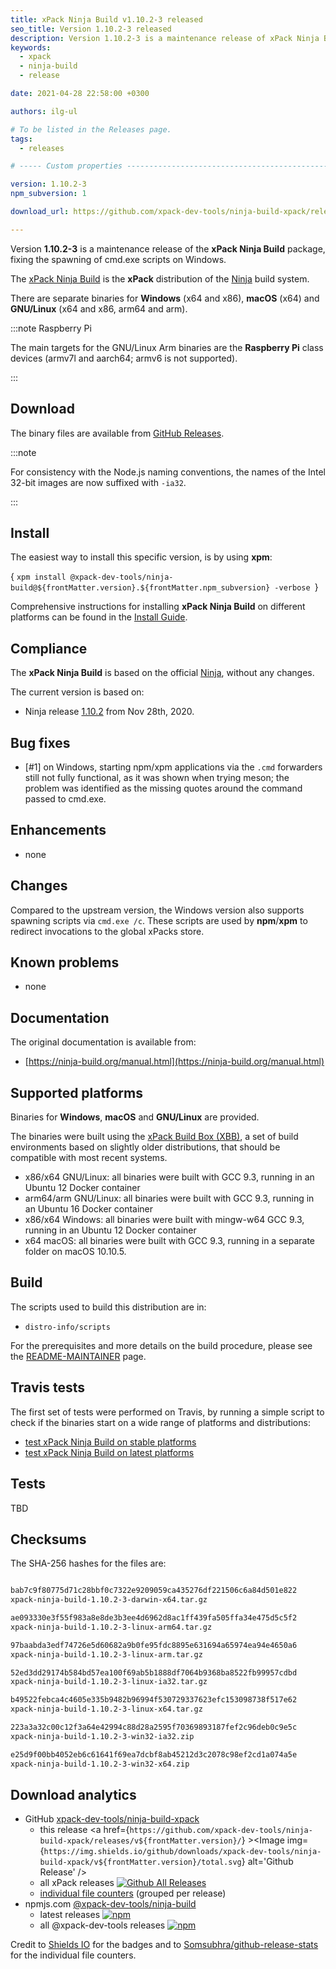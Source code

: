 ```yaml
---
title: xPack Ninja Build v1.10.2-3 released
seo_title: Version 1.10.2-3 released
description: Version 1.10.2-3 is a maintenance release of xPack Ninja Build.
keywords:
  - xpack
  - ninja-build
  - release

date: 2021-04-28 22:58:00 +0300

authors: ilg-ul

# To be listed in the Releases page.
tags:
  - releases

# ----- Custom properties -----------------------------------------------------

version: 1.10.2-3
npm_subversion: 1

download_url: https://github.com/xpack-dev-tools/ninja-build-xpack/releases/tag/v1.10.2-3/

---
```



Version **1.10.2-3** is a maintenance release of the **xPack Ninja Build** package, fixing the spawning of cmd.exe scripts on Windows.

<!-- truncate -->

<PageMetadata title={frontMatter.seo_title} />

The [xPack Ninja Build](https://xpack-dev-tools.github.io/ninja-build-xpack/)
is the **xPack** distribution of the
[Ninja](https://ninja-build.org) build system.

There are separate binaries for **Windows** (x64 and x86),
**macOS** (x64) and **GNU/Linux** (x64 and x86, arm64 and arm).

:::note Raspberry Pi

The main targets for the GNU/Linux Arm
binaries are the **Raspberry Pi** class devices (armv7l and aarch64;
armv6 is not supported).

:::

## Download

The binary files are available from <a href={frontMatter.download_url}>GitHub Releases</a>.

:::note

For consistency with the Node.js naming conventions, the names of the Intel 32-bit images are now suffixed with `-ia32`.

:::

## Install

The easiest way to install this specific version, is by using **xpm**:

<CodeBlock language="console"> {
`xpm install @xpack-dev-tools/ninja-build@${frontMatter.version}.${frontMatter.npm_subversion} -verbose
`} </CodeBlock>

Comprehensive instructions for installing **xPack Ninja Build** on different platforms
can be found in the [Install Guide](/docs/install/).

## Compliance

The **xPack Ninja Build** is based on the official
[Ninja](https://ninja-build.org),
without any changes.

The current version is based on:

- Ninja release
[1.10.2](https://github.com/ninja-build/ninja/releases/tag/v1.10.1)
from Nov 28th, 2020.

## Bug fixes

- [#1] on Windows, starting npm/xpm applications via the `.cmd` forwarders
  still not fully functional, as it was shown when trying meson; the problem
  was identified as the missing quotes around the command passed to cmd.exe.

## Enhancements

- none

## Changes

Compared to the upstream version, the Windows version also supports
spawning scripts via `cmd.exe /c`. These scripts are used by **npm**/**xpm**
to redirect invocations to the global xPacks store.

## Known problems

- none

## Documentation

The original documentation is available from:

- [https://ninja-build.org/manual.html](https://ninja-build.org/manual.html)

## Supported platforms

Binaries for **Windows**, **macOS** and **GNU/Linux** are provided.

The binaries were built using the
[xPack Build Box (XBB)](https://github.com/xpack/xpack-build-box), a set
of build environments based on slightly older distributions, that should be
compatible with most recent systems.

- x86/x64 GNU/Linux: all binaries were built with GCC 9.3, running in an
  Ubuntu 12 Docker container
- arm64/arm GNU/Linux: all binaries were built with GCC 9.3, running in an
  Ubuntu 16 Docker container
- x86/x64 Windows: all binaries were built with mingw-w64 GCC 9.3, running in an
  Ubuntu 12 Docker container
- x64 macOS: all binaries were built with GCC 9.3, running in a separate
  folder on macOS 10.10.5.

## Build

The scripts used to build this distribution are in:

- `distro-info/scripts`

For the prerequisites and more details on the build procedure, please see the
[README-MAINTAINER](https://github.com/xpack-dev-tools/ninja-build-xpack/blob/xpack/README-MAINTAINER.md) page.

## Travis tests

The first set of tests were performed on Travis, by running
a simple script to check if the binaries start on a wide range of
platforms and distributions:

- [test xPack Ninja Build on stable platforms](https://travis-ci.com/github/xpack-dev-tools/ninja-build-xpack/builds/224429685)
- [test xPack Ninja Build on latest platforms](https://travis-ci.com/github/xpack-dev-tools/ninja-build-xpack/builds/224429690)

## Tests

TBD

## Checksums

The SHA-256 hashes for the files are:

```txt

bab7c9f80775d71c28bbf0c7322e9209059ca435276df221506c6a84d501e822
xpack-ninja-build-1.10.2-3-darwin-x64.tar.gz

ae093330e3f55f983a8e8de3b3ee4d6962d8ac1ff439fa505ffa34e475d5c5f2
xpack-ninja-build-1.10.2-3-linux-arm64.tar.gz

97baabda3edf74726e5d60682a9b0fe95fdc8895e631694a65974ea94e4650a6
xpack-ninja-build-1.10.2-3-linux-arm.tar.gz

52ed3dd29174b584bd57ea100f69ab5b1888df7064b9368ba8522fb99957cdbd
xpack-ninja-build-1.10.2-3-linux-ia32.tar.gz

b49522febca4c4605e335b9482b96994f530729337623efc153098738f517e62
xpack-ninja-build-1.10.2-3-linux-x64.tar.gz

223a3a32c00c12f3a64e42994c88d28a2595f70369893187fef2c96deb0c9e5c
xpack-ninja-build-1.10.2-3-win32-ia32.zip

e25d9f00bb4052eb6c61641f69ea7dcbf8ab45212d3c2078c98ef2cd1a074a5e
xpack-ninja-build-1.10.2-3-win32-x64.zip
```

## Download analytics

- GitHub [xpack-dev-tools/ninja-build-xpack](https://github.com/xpack-dev-tools/ninja-build-xpack/)
  - this release <a href={`https://github.com/xpack-dev-tools/ninja-build-xpack/releases/v${frontMatter.version}/`} ><Image img={`https://img.shields.io/github/downloads/xpack-dev-tools/ninja-build-xpack/v${frontMatter.version}/total.svg`} alt='Github Release' /></a>
  - all xPack releases [![Github All Releases](https://img.shields.io/github/downloads/xpack-dev-tools/ninja-build-xpack/total.svg)](https://github.com/xpack-dev-tools/ninja-build-xpack/releases/)
  - [individual file counters](https://somsubhra.github.io/github-release-stats/?username=xpack-dev-tools&repository=ninja-build-xpack) (grouped per release)
- npmjs.com [@xpack-dev-tools/ninja-build](https://www.npmjs.com/package/@xpack-dev-tools/ninja-build)
  - latest releases [![npm](https://img.shields.io/npm/dw/@xpack-dev-tools/ninja-build.svg)](https://www.npmjs.com/package/@xpack-dev-tools/ninja-build/)
  - all @xpack-dev-tools releases [![npm](https://img.shields.io/npm/dt/@xpack-dev-tools/ninja-build.svg)](https://www.npmjs.com/package/@xpack-dev-tools/ninja-build/)

Credit to [Shields IO](https://shields.io) for the badges and to
[Somsubhra/github-release-stats](https://github.com/Somsubhra/github-release-stats)
for the individual file counters.
